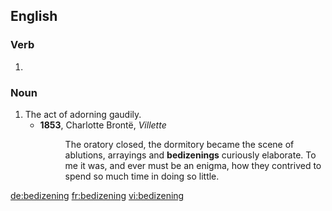 ==English==

===Verb===
{{head|en|present participle}}

# {{present participle of|bedizen|lang=en|nocat=1}}

===Noun===
{{en-noun}}

# The act of adorning gaudily.
#* '''1853''', Charlotte Brontë, ''Villette''
#*: The oratory closed, the dormitory became the scene of ablutions, arrayings and '''bedizenings''' curiously elaborate. To me it was, and ever must be an enigma, how they contrived to spend so much time in doing so little.

[[de:bedizening]]
[[fr:bedizening]]
[[vi:bedizening]]